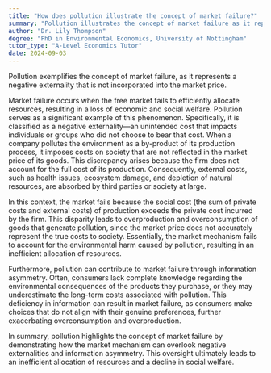 ```yaml
---
title: "How does pollution illustrate the concept of market failure?"
summary: "Pollution illustrates the concept of market failure as it represents a negative externality not accounted for in the market price."
author: "Dr. Lily Thompson"
degree: "PhD in Environmental Economics, University of Nottingham"
tutor_type: "A-Level Economics Tutor"
date: 2024-09-03
---
```


Pollution exemplifies the concept of market failure, as it represents a negative externality that is not incorporated into the market price.

Market failure occurs when the free market fails to efficiently allocate resources, resulting in a loss of economic and social welfare. Pollution serves as a significant example of this phenomenon. Specifically, it is classified as a negative externality—an unintended cost that impacts individuals or groups who did not choose to bear that cost. When a company pollutes the environment as a by-product of its production process, it imposes costs on society that are not reflected in the market price of its goods. This discrepancy arises because the firm does not account for the full cost of its production. Consequently, external costs, such as health issues, ecosystem damage, and depletion of natural resources, are absorbed by third parties or society at large.

In this context, the market fails because the social cost (the sum of private costs and external costs) of production exceeds the private cost incurred by the firm. This disparity leads to overproduction and overconsumption of goods that generate pollution, since the market price does not accurately represent the true costs to society. Essentially, the market mechanism fails to account for the environmental harm caused by pollution, resulting in an inefficient allocation of resources.

Furthermore, pollution can contribute to market failure through information asymmetry. Often, consumers lack complete knowledge regarding the environmental consequences of the products they purchase, or they may underestimate the long-term costs associated with pollution. This deficiency in information can result in market failure, as consumers make choices that do not align with their genuine preferences, further exacerbating overconsumption and overproduction.

In summary, pollution highlights the concept of market failure by demonstrating how the market mechanism can overlook negative externalities and information asymmetry. This oversight ultimately leads to an inefficient allocation of resources and a decline in social welfare.
    